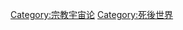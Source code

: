 {{Catmore}}
{{commonscat|Heaven}}

[[Category:宗教宇宙论|Category:宗教宇宙论]]
[[Category:死後世界|Category:死後世界]]